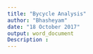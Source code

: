 ```yaml
---
title: "Bycycle Analysis"
author: "Bhasheyam"
date: "18 October 2017"
output: word_document
Description : 
---
```


```r

```

